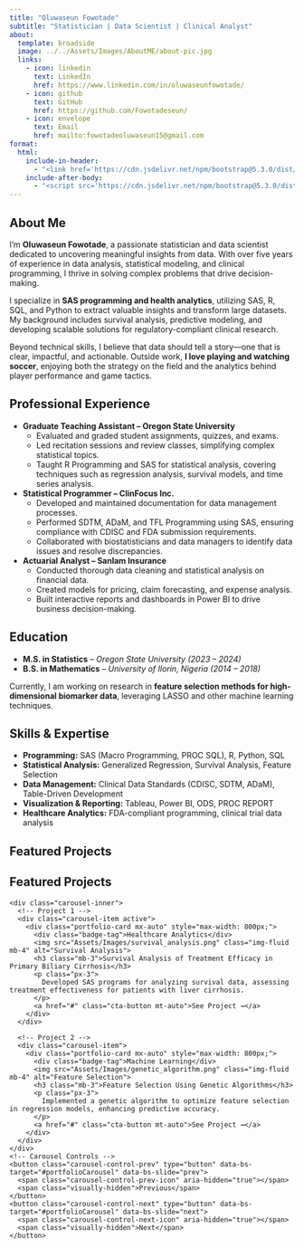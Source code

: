 ```yaml
---
title: "Oluwaseun Fowotade"
subtitle: "Statistician | Data Scientist | Clinical Analyst"
about:
  template: broadside
  image: ../../Assets/Images/AboutME/about-pic.jpg
  links:
    - icon: linkedin
      text: LinkedIn
      href: https://www.linkedin.com/in/oluwaseunfowotade/
    - icon: github
      text: GitHub
      href: https://github.com/Fowotadeseun/
    - icon: envelope
      text: Email
      href: mailto:fowotadeoluwaseun15@gmail.com
format:
  html:
    include-in-header: 
      - "<link href='https://cdn.jsdelivr.net/npm/bootstrap@5.3.0/dist/css/bootstrap.min.css' rel='stylesheet'/>"
    include-after-body:
      - "<script src='https://cdn.jsdelivr.net/npm/bootstrap@5.3.0/dist/js/bootstrap.bundle.min.js'></script>"
---
```


## About Me

I’m **Oluwaseun Fowotade**, a passionate statistician and data scientist dedicated to uncovering meaningful insights from data. With over five years of experience in data analysis, statistical modeling, and clinical programming, I thrive in solving complex problems that drive decision-making.

I specialize in **SAS programming and health analytics**, utilizing SAS, R, SQL, and Python to extract valuable insights and transform large datasets. My background includes survival analysis, predictive modeling, and developing scalable solutions for regulatory-compliant clinical research.

Beyond technical skills, I believe that data should tell a story—one that is clear, impactful, and actionable. Outside work, **I love playing and watching soccer**, enjoying both the strategy on the field and the analytics behind player performance and game tactics.

## Professional Experience

- **Graduate Teaching Assistant – Oregon State University**
  - Evaluated and graded student assignments, quizzes, and exams.
  - Led recitation sessions and review classes, simplifying complex statistical topics.
  - Taught R Programming and SAS for statistical analysis, covering techniques such as regression analysis, survival models, and time series analysis.

- **Statistical Programmer – ClinFocus Inc.**
  - Developed and maintained documentation for data management processes.
  - Performed SDTM, ADaM, and TFL Programming using SAS, ensuring compliance with CDISC and FDA submission requirements.
  - Collaborated with biostatisticians and data managers to identify data issues and resolve discrepancies.

- **Actuarial Analyst – Sanlam Insurance**
  - Conducted thorough data cleaning and statistical analysis on financial data.
  - Created models for pricing, claim forecasting, and expense analysis.
  - Built interactive reports and dashboards in Power BI to drive business decision-making.

## Education

- **M.S. in Statistics** – *Oregon State University* *(2023 – 2024)*
- **B.S. in Mathematics** – *University of Ilorin, Nigeria* *(2014 – 2018)*

Currently, I am working on research in **feature selection methods for high-dimensional biomarker data**, leveraging LASSO and other machine learning techniques.

## Skills & Expertise

- **Programming:** SAS (Macro Programming, PROC SQL), R, Python, SQL  
- **Statistical Analysis:** Generalized Regression, Survival Analysis, Feature Selection  
- **Data Management:** Clinical Data Standards (CDISC, SDTM, ADaM), Table-Driven Development  
- **Visualization & Reporting:** Tableau, Power BI, ODS, PROC REPORT  
- **Healthcare Analytics:** FDA-compliant programming, clinical trial data analysis  

## Featured Projects

<div class="container">
  <h2 class="text-center mb-5">Featured Projects</h2>
  <div id="portfolioCarousel" class="carousel slide" data-bs-ride="carousel">
    <div class="carousel-inner">
      <!-- Project 1 -->
      <div class="carousel-item active">
        <div class="portfolio-card mx-auto" style="max-width: 800px;">
          <div class="badge-tag">Healthcare Analytics</div>
          <img src="Assets/Images/survival_analysis.png" class="img-fluid mb-4" alt="Survival Analysis">
          <h3 class="mb-3">Survival Analysis of Treatment Efficacy in Primary Biliary Cirrhosis</h3>
          <p class="px-3">
            Developed SAS programs for analyzing survival data, assessing treatment effectiveness for patients with liver cirrhosis.
          </p>
          <a href="#" class="cta-button mt-auto">See Project →</a>
        </div>
      </div>

      <!-- Project 2 -->
      <div class="carousel-item">
        <div class="portfolio-card mx-auto" style="max-width: 800px;">
          <div class="badge-tag">Machine Learning</div>
          <img src="Assets/Images/genetic_algorithm.png" class="img-fluid mb-4" alt="Feature Selection">
          <h3 class="mb-3">Feature Selection Using Genetic Algorithms</h3>
          <p class="px-3">
            Implemented a genetic algorithm to optimize feature selection in regression models, enhancing predictive accuracy.
          </p>
          <a href="#" class="cta-button mt-auto">See Project →</a>
        </div>
      </div>
    </div>
    <!-- Carousel Controls -->
    <button class="carousel-control-prev" type="button" data-bs-target="#portfolioCarousel" data-bs-slide="prev">
      <span class="carousel-control-prev-icon" aria-hidden="true"></span>
      <span class="visually-hidden">Previous</span>
    </button>
    <button class="carousel-control-next" type="button" data-bs-target="#portfolioCarousel" data-bs-slide="next">
      <span class="carousel-control-next-icon" aria-hidden="true"></span>
      <span class="visually-hidden">Next</span>
    </button>
  </div>
</div>
